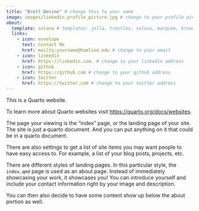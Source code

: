 ```yaml
---
title: "Brett Devine" # change this to your name
image: images/linkedin_profile_picture.jpg # change to your profile pic
about:
  template: solana # templates: jolla, trestles, solana, marquee, broadside
  links: 
    - icon: envelope
      text: Contact Me
      href: mailto:yourname@hamline.edu # change to your email
    - icon: linkedin
      href: https://linkedin.com. # change to your linkedin address
    - icon: github
      href: https://github.com # change to your github address
    - icon: twitter
      href: https://twitter.com # change to your twitter address
---
```


This is a Quarto website.

To learn more about Quarto websites visit <https://quarto.org/docs/websites>.

The page your viewing is the "index" page, or the landing page of your site. The site is just a quarto document. And you can put anything on it that could be in a quarto document.

There are also settings to get a list of site items you may want people to have easy access to. For example, a list of your blog posts, projects, etc.

There are different styles of landing pages. In this particular style, the `index.qmd` page is used as an about page. Instead of immediately showcasing your work, it showcases you! You can introduce yourself and include your contact information right by your image and description.

You can then also decide to have some content show up below the about portion as well.
